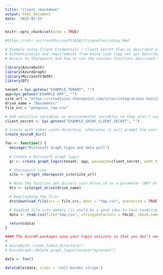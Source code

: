 ```yaml
---
title: "client_rmarkdown"
output: html_document
date: '2022-07-25'
---
```


```r
knitr::opts_chunk$set(echo = TRUE)

#https://rdrr.io/cran/Microsoft365R/f/vignettes/shiny.Rmd

# Example using Client Credentials / Client Secret Flow as described in the 'Service Principal' section in https://cran.r-project.org/web/packages/Microsoft365R/vignettes/scripted.html 
# Authentication and requirements from Azure side (app set up) described in https://cran.r-project.org/web/packages/AzureGraph/vignettes/auth.html 
# Access to Sharepoint and how to use the various functions described under `Creating a custom app registration` in https://cran.r-project.org/web/packages/Microsoft365R/vignettes/od_sp.html and the API permissions listed under https://github.com/Azure/Microsoft365R/blob/master/inst/app_registration.md

library(AzureAuth)
library(AzureGraph)
library(Microsoft365R)
library(DT)
```


```r

tenant = Sys.getenv("EXAMPLE_TENANT", "")
app=Sys.getenv("EXAMPLE_APP", "")
site_url = "https://rstudioinc.sharepoint.com/sites/integrations-testing"
drive_name = "Documents" 
file_src = "penguins_raw.csv"

# Add sensitive variables as environmental variables so they aren't exposed
client_secret <- Sys.getenv("EXAMPLE_SHINY_CLIENT_SECRET", "")

# Create auth token cache directory, otherwise it will prompt the user on the console for input
create_AzureR_dir()

foo <- function() {
  message("Microsoft Graph login and data pull")
  
  # Create a Microsoft Graph login
  gr <- create_graph_login(tenant, app, password=client_secret, auth_type="client_credentials")

  # Sharepoint site
  site <- gr$get_sharepoint_site(site_url)

  # Note the function get_drive() uses drive_id as a parameter (NOT drive name)
  drv <- site$get_drive(drive_name)

  # Downloading the file:
  drv$download_file(src = file_src, dest = "tmp.csv", overwrite = TRUE)

  # Reading file into memory (it would be a good idea to have handling here for detecting file type)
  data <- read.csv(file="tmp.csv", stringsAsFactors = FALSE, check.names=F)

  return(data)
}

#### The AzureR packages save your login sessions so that you don’t need to reauthenticate each time. If you’re experiencing authentication failures, you can try clearing the saved data by running the following code:
#   
# AzureAuth::clean_token_directory()
# AzureGraph::delete_graph_login(tenant="mytenant")

```


```r
data <- foo()
```

```r
datatable(data, class = 'cell-border stripe')
```



